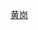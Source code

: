 <noinclude>{{BS-map
| title = 黄州站站线布置图
| map = </noinclude>
\CONTg\CONTg\\\~~[[京九铁路]][[上行线|上]]、[[下行线]][[北京西站]]方向
\STRg\STRf\\\
\ABZg2\STR!~STRc3\\\
\STR!~STRc1\ABZg+4\\\
\STR!~STRc2\ABZg3\\\
\ABZg+1\ABZg2!~STRc4\STRc3\\
\STR\STR!~STRc1\STR2+4\STRc3\
STRc2\ABZg3\ABZg2\STRc13\ABZ4+2f\STRc3
STR+1\STR!~STRc4\STR!~STRc1\STR+4\STR!~STRc1\STR+4
STR\STR\STR\STR\STR\STR
STR\STR\STR\STR\STR\STR
STR+BSr!~num1r\STR\STR\STR+BSl\STR+BSr\STR~~1站台
STR+BSr\STR\STR\STR+BSl\STR+BSr\STR
STR+BSr\STR\STR\STR+BSl\STR+BSr\STR
STR+BSr\STR\STR\STR+BSl!~num2l\STR+BSr\STR~~2站台
STR+BSr\STR\STR\STR+BSl\STR+BSr!~num3r\STR~~3站台
STR+BSr\STR\STR\STR+BSl\STR+BSr\STR
STR\STR\STR\STR\STR\STR
STR\STR\STR\STR\STR!~STRc2\STR3
STR2\STR!~STRc3\STR!~STRc2\ABZg3!~STRc2\ABZ3+1g!~STRc2\LSTR3+1!~STRc4
STRc1\ABZg+4\ABZg+1\ABZg+1!~STRc4\STR+1!~STRc24\LSTR3+1!~STRc4
\STR\STR!~STRc2\ABZg3!~STRc2\ABZ3+1g\STRc4
\STR\ABZg+1\ABZg+1!~STRc4\STRc4\
\STR\STR\STR\\
\ABZg2\STR!~STRc3\STR\\
\STR!~STRc1\ABZg+4\STR\\
\STR\ABZg2\STR!~STRc3\\
\STR!~STRc2\ABZg3!~STRc1\ABZg+4\\
\ABZg+1\STR!~STRc4\STR\\
\STR\STR\STR\\
\STR\STR\STR\\
\STR\STR\ENDEe\\
\STRg\STRf\\\
\CONTf\CONTf\\\~~[[京九铁路]][[上行线|上]]、[[下行线]][[常平站]]方向
<noinclude>}}

{{Rdt intro|[[黄州站 (中国)|黄州站]]}}

[[Category:湖北省鐵路車站RDT|黄岗]]

</noinclude>